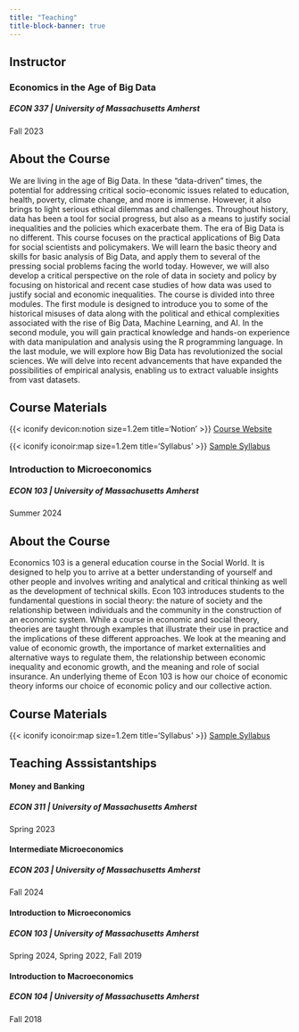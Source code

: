 ```yaml
---
title: "Teaching"
title-block-banner: true
---
```


## Instructor

### Economics in the Age of Big Data
##### ECON 337 | University of Massachusetts Amherst
Fall 2023

::: {.callout-note  appearance="default" collapse="true"}
# About the Course

We are living in the age of Big Data.
In these “data-driven" times, the potential for addressing critical socio-economic issues related to
education, health, poverty, climate change, and more is immense. However, it also brings to light serious ethical dilemmas and challenges. Throughout history, data has been a tool for social progress, but also as a means to justify social inequalities and the policies which exacerbate them. The era of Big Data is no different.
This course focuses on the practical applications of Big Data for social scientists and policymakers. We will learn the basic theory and skills for basic analysis of Big Data, and apply them to several of the pressing social problems facing the world today. However, we will also develop a critical perspective on the role of data in society and policy by focusing on historical and recent case studies of how data was used to justify social and economic inequalities. The course is divided into three modules. The first module is designed to introduce you to some of the historical misuses of data along with the political and ethical complexities associated with the rise of Big Data, Machine Learning, and AI. In the second module, you will gain practical knowledge and hands-on experience with data manipulation and analysis using the R programming language. In the last module, we will explore how Big Data has revolutionized the social sciences. We will delve into recent advancements that have expanded the possibilities of empirical analysis, enabling us to extract valuable insights from vast datasets.

:::

::: {.callout-tip appearance="minimal"}
# Course Materials

{{< iconify devicon:notion size=1.2em title='Notion' >}} [Course Website](https://rcaraher.notion.site/Econ-337-Economics-in-the-Age-of-Big-Data-c3f04a1211d646329a881ffca8b675d4?pvs=4)


{{< iconify iconoir:map size=1.2em title='Syllabus' >}} [Sample Syllabus](https://drive.google.com/file/d/1f3M_XSOoNqP5dEBItPGRL1SR7gmdPmEU/view?usp=share_link)


:::

### Introduction to Microeconomics
##### ECON 103 | University of Massachusetts Amherst
Summer 2024

::: {.callout-note appearance="default" collapse="true"}
# About the Course

Economics 103 is a general education course in the Social World. It is designed to help you to arrive at a better understanding of yourself and other people and involves writing and analytical and critical thinking as well as the development of technical skills. Econ 103 introduces students to the fundamental questions in social theory: the nature of society and the relationship between individuals and the community in the construction of an economic system. While a course in economic and social theory, theories are taught through examples that illustrate their use in practice and the implications of these different approaches. We look at the meaning and value of economic growth, the importance of market externalities and alternative ways to regulate them, the relationship between economic inequality and economic growth, and the meaning and role of social insurance. An underlying theme of Econ 103 is how our choice of economic theory informs our choice of economic policy and our collective action.

:::

::: {.callout-tip appearance="minimal"}
# Course Materials

{{< iconify iconoir:map size=1.2em title='Syllabus' >}} [Sample Syllabus](https://drive.google.com/file/d/1KvMJJts9izS_X3CuxputQs13jSL-it4r/view?usp=share_link)

:::


## Teaching Asssistantships

#### Money and Banking
##### ECON 311 | University of Massachusetts Amherst
Spring 2023

#### Intermediate Microeconomics
##### ECON 203 | University of Massachusetts Amherst
Fall 2024

#### Introduction to Microeconomics
##### ECON 103 | University of Massachusetts Amherst
Spring 2024, Spring 2022, Fall 2019

#### Introduction to Macroeconomics
##### ECON 104 | University of Massachusetts Amherst
Fall 2018


